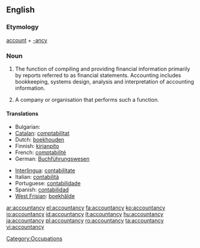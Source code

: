 ==English==

===Etymology===
[[account]] + [[-ancy]]

===Noun===
{{wikipedia}}
{{en-noun|accountancies|-}}

# {{uncountable}} {{British}} The function of compiling and providing financial information primarily by reports referred to as financial statements. Accounting includes bookkeeping, systems design, analysis and interpretation of accounting information.
# {{countable}} A company or organisation that performs such a function.

====Translations====
{{trans-top|the profession of accounting}}
* Bulgarian: {{t|bg|счетоводство|sc=Cyrl}}
* [[Catalan]]: [[comptabilitat]] {{f}}
* Dutch: [[boekhouden]] {{n}}
* Finnish: [[kirjanpito]]
* French: [[comptabilité]] {{f}}
* German: [[Buchführungswesen]]
{{trans-mid}}
* [[Interlingua]]: [[contabilitate]]
* Italian: [[contabilità]] {{f}}
* Portuguese: [[contabilidade]] {{f}}
* Spanish: [[contabilidad]] {{f}}
* [[West Frisian]]: [[boekhâlde]] {{n}}
{{trans-bottom}}

[[Category:Occupations]]

[[ar:accountancy]]
[[el:accountancy]]
[[fa:accountancy]]
[[ko:accountancy]]
[[io:accountancy]]
[[id:accountancy]]
[[it:accountancy]]
[[hu:accountancy]]
[[ja:accountancy]]
[[pl:accountancy]]
[[ro:accountancy]]
[[ta:accountancy]]
[[vi:accountancy]]